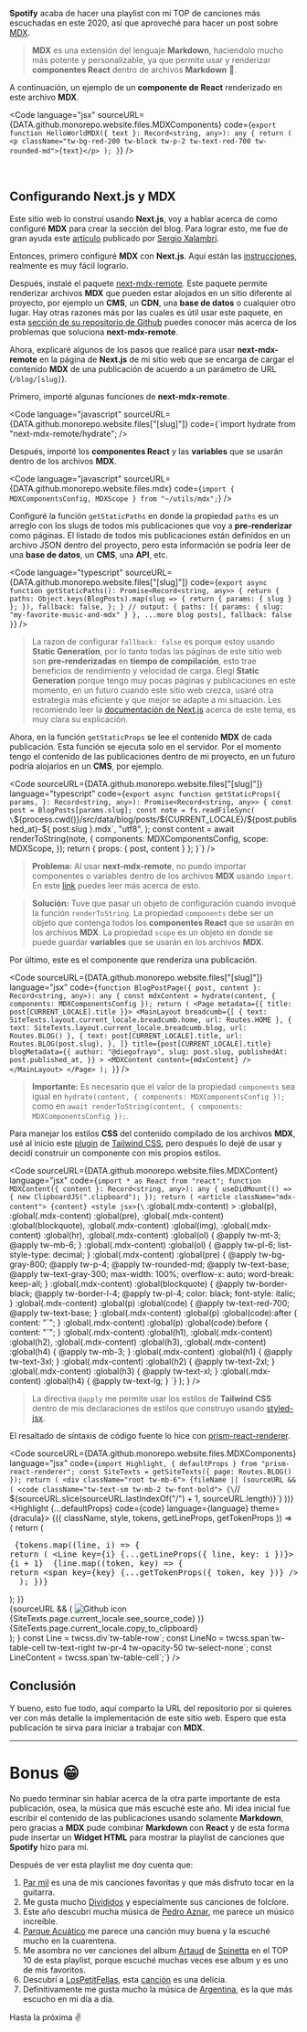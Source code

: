 **Spotify** acaba de hacer una playlist con mi TOP de canciones más escuchadas en este 2020, así que aproveché para hacer un post sobre [MDX](https://mdxjs.com/).

> **MDX** es una extensión del lenguaje **Markdown**, haciendolo mucho más potente y personalizable, ya que permite usar y renderizar **componentes React** dentro de archivos **Markdown** 🤯.

A continuación, un ejemplo de un **componente de React** renderizado en este archivo **MDX**.

<HelloWorldMDX text="Hola, soy un componente React que usa Tailwind CSS para sus estilos" />

<Code
  language="jsx"
  sourceURL={DATA.github.monorepo.website.files.MDXComponents}
  code={`export function HelloWorldMDX({ text }: Record<string, any>): any {
  return (
    <p className="tw-bg-red-200 tw-block tw-p-2 tw-text-red-700 tw-rounded-md">{text}</p>
  );
}`}
/>

<br />

## Configurando Next.js y MDX

Este sitio web lo construí usando **Next.js**, voy a hablar acerca de como configuré **MDX** para crear la sección del blog. Para lograr esto, me fue de gran ayuda este [artículo](https://sergiodxa.com/articles/using-mdx-with-remote-content) publicado por [Sergio Xalambrí](https://twitter.com/sergiodxa).

Entonces, primero configuré **MDX** con **Next.js**. Aquí están las [instrucciones](https://mdxjs.com/getting-started/next), realmente es muy fácil lograrlo.

Después, instalé el paquete [next-mdx-remote](https://github.com/hashicorp/next-mdx-remote). Este paquete permite renderizar archivos **MDX** que pueden estar alojados en un sitio diferente al proyecto, por ejemplo un **CMS**, un **CDN**, una **base de datos** o cualquier otro lugar. Hay otras razones más por las cuales es útil usar este paquete, en esta [sección de su repositorio de Github](https://github.com/hashicorp/next-mdx-remote#background--theory) puedes conocer más acerca de los problemas que soluciona **next-mdx-remote**.

Ahora, explicaré algunos de los pasos que realicé para usar **next-mdx-remote** en la página de **Next.js** de mi sitio web que se encarga de cargar el contenido **MDX** de una publicación de acuerdo a un parámetro de URL (`/blog/[slug]`).

Primero, importé algunas funciones de **next-mdx-remote**.

<Code
  language="javascript"
  sourceURL={DATA.github.monorepo.website.files["[slug]"]}
  code={`import hydrate from "next-mdx-remote/hydrate";
/>

Después, importé los **componentes React** y las **variables** que se usarán dentro de los archivos **MDX**.

<Code
  language="javascript"
  sourceURL={DATA.github.monorepo.website.files.mdx}
  code={`import { MDXComponentsConfig, MDXScope } from "~/utils/mdx";`}
/>

Configuré la función `getStaticPaths` en donde la propiedad `paths` es un arreglo con los slugs de todos mis publicaciones que voy a **pre-renderizar** como páginas. El listado de todos mis publicaciones están definidos en un archivo <Link href={DATA.github.monorepo.website.files.posts}>JSON</Link> dentro del proyecto, pero esta información se podría leer de una **base de datos**, un **CMS**, una **API**, etc.

<Code
  language="typescript"
  sourceURL={DATA.github.monorepo.website.files["[slug]"]}
  code={`export async function getStaticPaths(): Promise<Record<string, any>> {
  return {
    paths: Object.keys(BlogPosts).map(slug => {
      return { params: { slug } };
    }),
    fallback: false,
  };
}
// output: { paths: [{ params: { slug: "my-favorite-music-and-mdx" } }, ...more blog posts], fallback: false }`}
/>

> La razon de configurar `fallback: false` es porque estoy usando **Static Generation**, por lo tanto todas las páginas de este sitio web son **pre-renderizadas** en **tiempo de compilación**, esto trae beneficios de rendimiento y velocidad de carga. Elegí **Static Generation** porque tengo muy pocas páginas y publicaciones en este momento, en un futuro cuando este sitio web crezca, usaré otra estrategia más eficiente y que mejor se adapte a mi situación. Les recomiendo leer la [documentación de Next.js](https://nextjs.org/docs/basic-features/data-fetching) acerca de este tema, es muy clara su explicación.

Ahora, en la función `getStaticProps` se lee el contenido **MDX** de cada publicación. Esta función se ejecuta solo en el servidor. Por el momento tengo el contenido de las publicaciones dentro de mi proyecto, en un futuro podría alojarlos en un **CMS**, por ejemplo.

<Code
  sourceURL={DATA.github.monorepo.website.files["[slug]"]}
  language="typescript"
  code={`export async function getStaticProps({
  params,
}: Record<string, any>): Promise<Record<string, any>> {
  const post = BlogPosts[params.slug];
  const note = fs.readFileSync(
    \`\${process.cwd()}/src/data/blog/posts/\${CURRENT_LOCALE}/\${post.published_at}-\${
      post.slug
    }.mdx\`,
    "utf8",
  );
  const content = await renderToString(note, {
    components: MDXComponentsConfig,
    scope: MDXScope,
  });
  return { props: { post, content } };
}`}
/>

> **Problema:** Al usar **next-mdx-remote**, no puedo importar componentes o variables dentro de los archivos **MDX** usando `import`. En este [link](https://github.com/hashicorp/next-mdx-remote#caveats) puedes leer más acerca de esto.

> **Solución:** Tuve que pasar un objeto de configuración cuando invoqué la función `renderToString`. La propiedad `components` debe ser un objeto que contenga todos los **componentes React** que se usarán en los archivos **MDX**. La propiedad `scope` es un objeto en donde se puede guardar **variables** que se usarán en los archivos **MDX**.

Por último, este es el componente que renderiza una publicación.

<Code
  sourceURL={DATA.github.monorepo.website.files["[slug]"]}
  language="jsx"
  code={`function BlogPostPage({ post, content }: Record<string, any>): any {
  const mdxContent = hydrate(content, { components: MDXComponentsConfig });
  return (
    <Page metadata={{ title: post[CURRENT_LOCALE].title }}>
      <MainLayout
        breadcumb={[
          { text: SiteTexts.layout.current_locale.breadcumb.home, url: Routes.HOME },
          { text: SiteTexts.layout.current_locale.breadcumb.blog, url: Routes.BLOG() },
          {
            text: post[CURRENT_LOCALE].title,
            url: Routes.BLOG(post.slug),
          },
        ]}
        title={post[CURRENT_LOCALE].title}
        blogMetadata={{
          author: "@diegofrayo",
          slug: post.slug,
          publishedAt: post.published_at,
        }}
      >
        <MDXContent content={mdxContent} />
      </MainLayout>
    </Page>
  );
}`}
/>

> **Importante:** Es necesario que el valor de la propiedad `components` sea igual en `hydrate(content, { components: MDXComponentsConfig });` como en `await renderToString(content, { components: MDXComponentsConfig });`.

Para manejar los estilos **CSS** del contenido compilado de los archivos **MDX**, usé al inicio este [plugin](https://tailwindcss.com/docs/typography-plugin) de [Tailwind CSS](https://tailwindcss.com), pero después lo dejé de usar y decidí construir un componente con mis propios estilos.

<Code
  sourceURL={DATA.github.monorepo.website.files.MDXContent}
  language="jsx"
  code={`import * as React from "react";
function MDXContent({ content }: Record<string, any>): any {
  useDidMount(() => {
    new ClipboardJS(".clipboard");
  });
  return (
    <article className="mdx-content">
      {content}
      <style jsx>{\`
        :global(.mdx-content) > :global(p),
        :global(.mdx-content) :global(pre),
        :global(.mdx-content) :global(blockquote),
        :global(.mdx-content) :global(img),
        :global(.mdx-content) :global(hr),
        :global(.mdx-content) :global(ol) {
          @apply tw-mt-3;
          @apply tw-mb-6;
        }
        :global(.mdx-content) :global(ol) {
          @apply tw-pl-6;
          list-style-type: decimal;
        }
        :global(.mdx-content) :global(pre) {
          @apply tw-bg-gray-800;
          @apply tw-p-4;
          @apply tw-rounded-md;
          @apply tw-text-base;
          @apply tw-text-gray-300;
          max-width: 100%;
          overflow-x: auto;
          word-break: keep-all;
        }
        :global(.mdx-content) :global(blockquote) {
          @apply tw-border-black;
          @apply tw-border-l-4;
          @apply tw-pl-4;
          color: black;
          font-style: italic;
        }
        :global(.mdx-content) :global(p) :global(code) {
          @apply tw-text-red-700;
          @apply tw-text-base;
        }
        :global(.mdx-content) :global(p) :global(code):after {
          content: "\`";
        }
        :global(.mdx-content) :global(p) :global(code):before {
          content: "\`";
        }
        :global(.mdx-content) :global(h1),
        :global(.mdx-content) :global(h2),
        :global(.mdx-content) :global(h3),
        :global(.mdx-content) :global(h4) {
          @apply tw-mb-3;
        }
        :global(.mdx-content) :global(h1) {
          @apply tw-text-3xl;
        }
        :global(.mdx-content) :global(h2) {
          @apply tw-text-2xl;
        }
        :global(.mdx-content) :global(h3) {
          @apply tw-text-xl;
        }
        :global(.mdx-content) :global(h4) {
          @apply tw-text-lg;
        }
      \`}</style>
    </article>
  );
}
/>

> La directiva `@apply` me permite usar los estilos de **Tailwind CSS** dentro de mis declaraciones de estilos que construyo usando [styled-jsx](https://github.com/vercel/styled-jsx).

El resaltado de síntaxis de código fuente lo hice con [prism-react-renderer](https://github.com/FormidableLabs/prism-react-renderer).

<Code
  sourceURL={DATA.github.monorepo.website.files.MDXComponents}
  language="jsx"
  code={`import Highlight, { defaultProps } from "prism-react-renderer";
  const SiteTexts = getSiteTexts({ page: Routes.BLOG() });
  return (
    <div className="root tw-mb-6">
      {fileName ||
        (sourceURL && (
          <code className="tw-text-sm tw-mb-2 tw-font-bold">
            {\`// \${sourceURL.slice(sourceURL.lastIndexOf("/") + 1, sourceURL.length)}\`}
          </code>
        ))}
      <Highlight {...defaultProps} code={code} language={language} theme={dracula}>
        {({ className, style, tokens, getLineProps, getTokenProps }) => {
          return (
            <pre className={className} style={style}>
              {tokens.map((line, i) => {
                return (
                  <Line key={i} {...getLineProps({ line, key: i })}>
                    <LineNo>{i + 1}</LineNo>
                    <LineContent>
                      {line.map((token, key) => {
                        return <span key={key} {...getTokenProps({ token, key })} />;
                      })}
                    </LineContent>
                  </Line>
                );
              })}
            </pre>
          );
        }}
      </Highlight>
      <div className="tw-text-right">
        {sourceURL && (
          <Link className="tw-block sm:tw-inline-block sm:tw-mr-4" href={sourceURL}>
            <Image
              src="/static/images/icons/github.svg"
              alt="Github icon"
              className="tw-h-3 tw-w-3 tw-inline-block tw-align-middle tw-mr-1"
            />
            <span className="tw-inline-block tw-text-sm">
              {SiteTexts.page.current_locale.see_source_code}
            </span>
          </Link>
        )}
        <Link
          data-clipboard-text={code}
          className="clipboard tw-block sm:tw-inline-block tw-text-sm  tw-mt-1 sm:tw-mt-0 tw-no-underline"
          role="button"
        >
          {SiteTexts.page.current_locale.copy_to_clipboard}
        </Link>
      </div>
      <style jsx>{\`
        .root pre,
        .root img {
          @apply tw-my-0;
        }
      \`}</style>
    </div>
  );
}
const Line = twcss.div\`tw-table-row\`;
const LineNo = twcss.span\`tw-table-cell tw-text-right tw-pr-4 tw-opacity-50 tw-select-none\`;
const LineContent = twcss.span\`tw-table-cell\`;`}
/>

## Conclusión

Y bueno, esto fue todo, aquí comparto la URL del repositorio por si quieres ver con más detalle la implementación de este sitio web. Espero que esta publicación te sirva para iniciar a trabajar con **MDX**.

<GithubRepo
  name={DATA.github.monorepo.website.name}
  url={DATA.github.monorepo.website.url}
  description={DATA.github.monorepo.website.description}
/>

---

# Bonus 😁

No puedo terminar sin hablar acerca de la otra parte importante de esta publicación, osea, la música que más escuché este año. Mi idea inicial fue escribir el contenido de las publicaciones usando solamente **Markdown**, pero gracias a **MDX** pude combinar **Markdown** con **React** y de esta forma pude insertar un **Widget HTML** para mostrar la playlist de canciones que **Spotify** hizo para mí.

<SpotifyPlaylist />

Después de ver esta playlist me doy cuenta que:

1. [Par mil](https://www.youtube.com/watch?v=Gd37vIRhqSA) es una de mis canciones favoritas y que más disfruto tocar en la guitarra.
1. Me gusta mucho [Divididos](https://www.youtube.com/watch?v=7OlzxfSKjtI) y especialmente sus canciones de folclore.
1. Este año descubrí mucha música de [Pedro Aznar](https://www.youtube.com/watch?v=MDSxcA389DE), me parece un músico increíble.
1. [Parque Acuático](https://www.youtube.com/watch?v=Ffkl2rOQEMg) me parece una canción muy buena y la escuché mucho en la cuarentena.
1. Me asombra no ver canciones del album [Artaud](https://www.youtube.com/watch?v=Tk23kQRFWcw&list=PLL0BXIloA_5y3uX2UO0ktpQtUcuc2zGj-) de [Spinetta](https://www.youtube.com/watch?v=hEL2AgzRmjc) en el TOP 10 de esta playlist, porque escuché muchas veces ese album y es uno de mis favoritos.
1. Descubrí a [LosPetitFellas](https://www.youtube.com/watch?v=u9zWGJ-xNlE), esta [canción](https://www.youtube.com/watch?v=iX2kyzuJ4ck) es una delicia.
1. Definitivamente me gusta mucho la música de [Argentina](https://www.youtube.com/watch?v=7YIkurDaHpc), es la que más escucho en mi día a día.

Hasta la próxima ✌️
